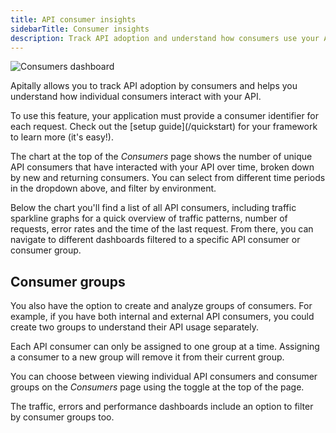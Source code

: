 ```yaml
---
title: API consumer insights
sidebarTitle: Consumer insights
description: Track API adoption and understand how consumers use your API.
---
```


<img src="https://assets.apitally.io/docs/2025-05-27/consumers.webp" alt="Consumers dashboard" class="rounded-xl" />

Apitally allows you to track API adoption by consumers and helps you understand how individual consumers interact with your API.

<Tip>
  To use this feature, your application must provide a consumer identifier for each request. Check out the [setup guide](/quickstart) for your framework to learn more (it's easy!).
</Tip>

The chart at the top of the *Consumers* page shows the number of unique API consumers that have interacted with your API over time, broken down by new and returning consumers.
You can select from different time periods in the dropdown above, and filter by environment.

Below the chart you'll find a list of all API consumers, including traffic sparkline graphs for a quick overview of traffic patterns, number of requests, error rates and the time of the last request.
From there, you can navigate to different dashboards filtered to a specific API consumer or consumer group.

## Consumer groups

You also have the option to create and analyze groups of consumers.
For example, if you have both internal and external API consumers, you could create two groups to understand their API usage separately.

<Note>
  Each API consumer can only be assigned to one group at a time. Assigning a consumer to a new group will remove it from their current group.
</Note>

You can choose between viewing individual API consumers and consumer groups on the *Consumers* page using the toggle at the top of the page.

The traffic, errors and performance dashboards include an option to filter by consumer groups too.
